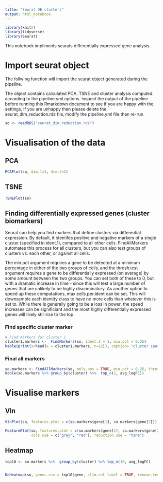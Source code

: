 ```yaml
---
title: "Seurat DE clusters"
output: html_notebook
---
```


```r
library(knitr)
library(tidyverse)
library(Seurat)
```

This notebook impliments seurats differentially expressed gene analysis. 

# Import seurat object

The follwing function will import the seurat object generated during the pipeline.

The object contains calculated PCA, TSNE and cluster analysis computed according to the pipeline.yml
options. Inspect the output of the pipeline before running this Rmarkdown document to see if you are
happy with the settings, if you are unhappy then please delete the seurat_dim_reduction.rds file, modify the pipeline.yml file then re-run.

```r
so <- readRDS("seurat_dim_reduction.rds")
```

# Visualisation of the data

## PCA
```r
PCAPlot(so, dim.1=1, dim.2=2)
```

## TSNE

```r
TSNEPlot(so)
```

## Finding differentially expressed genes (cluster biomarkers)

Seurat can help you find markers that define clusters via differential expression. By default, it identifes positive and negative markers of a single cluster (specified in ident.1), compared to all other cells. FindAllMarkers automates this process for all clusters, but you can also test groups of clusters vs. each other, or against all cells.

The min.pct argument requires a gene to be detected at a minimum percentage in either of the two groups of cells, and the thresh.test argument requires a gene to be differentially expressed (on average) by some amount between the two groups. You can set both of these to 0, but with a dramatic increase in time - since this will test a large number of genes that are unlikely to be highly discriminatory. As another option to speed up these computations, max.cells.per.ident can be set. This will downsample each identity class to have no more cells than whatever this is set to. While there is generally going to be a loss in power, the speed increases can be significiant and the most highly differentially expressed genes will likely still rise to the top.


### Find specific cluster marker

```r
# Find markers for cluster 1
cluster1.markers <-  FindMarkers(so, ident.1 = 1, min.pct = 0.25)
kable(print(x=head(x = cluster1.markers, n=10)), caption= "cluster specific markers")
```

### Final all markers

```r
so.markers <- FindAllMarkers(so, only.pos = TRUE, min.pct = 0.25, thresh.use = 0.25)
kable(so.markers %>% group_by(cluster) %>%  top_n(2, avg_logFC))
```

# Visualise markers

## Vln

```r
VlnPlot(so, features.plot = c(so.markers$gene[1], so.markers$gene[2]))
```

```r
FeaturePlot(so, features.plot = c(so.markers$gene[1], so.markers$gene[2]),
            cols.use = c("grey", "red"), reduction.use = "tsne")
```

## Heatmap

```r
top10 <- so.markers %>%  group_by(cluster) %>% top_n(10, avg_logFC)


DoHeatmap(so, genes.use = top10$gene, slim.col.label = TRUE, remove.key = TRUE)

```
